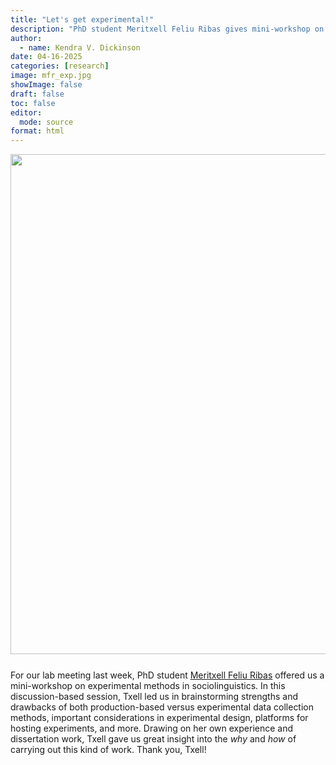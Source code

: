 ```yaml
---
title: "Let's get experimental!"
description: "PhD student Meritxell Feliu Ribas gives mini-workshop on experimental methods in sociolinguistics at SlAnG"
author:
  - name: Kendra V. Dickinson
date: 04-16-2025
categories: [research]
image: mfr_exp.jpg
showImage: false
draft: false 
toc: false
editor: 
  mode: source
format: html
---
```


<figure style="margin: 0 0 25px 0;">
  <img src="mfr_exp.jpg" style="width: 800px; height: auto; border-radius: 0;">
</figure>

<p>
  For our lab meeting last week, PhD student [Meritxell Feliu Ribas](https://www.mfeliuribas.com/) offered us a mini-workshop on experimental methods in sociolinguistics. In this discussion-based session, Txell led us in brainstorming strengths and drawbacks of both production-based versus experimental data collection methods, important considerations in experimental design, platforms for hosting experiments, and more. Drawing on her own experience and dissertation work, Txell gave us great insight into the *why* and *how* of carrying out this kind of work. Thank you, Txell!
  
  